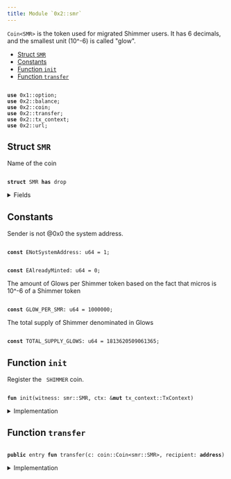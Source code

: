 ```yaml
---
title: Module `0x2::smr`
---
```


`Coin<SMR>` is the token used for migrated Shimmer users.
It has 6 decimals, and the smallest unit (10^-6) is called "glow".


-  [Struct `SMR`](#0x2_smr_SMR)
-  [Constants](#@Constants_0)
-  [Function `init`](#0x2_smr_init)
-  [Function `transfer`](#0x2_smr_transfer)


<pre><code>
<b>use</b> <Link href="../move-stdlib/option#0x1_option">0x1::option</Link>;
<b>use</b> <Link href="../iota-framework/balance#0x2_balance">0x2::balance</Link>;
<b>use</b> <Link href="../iota-framework/coin#0x2_coin">0x2::coin</Link>;
<b>use</b> <Link href="../iota-framework/transfer#0x2_transfer">0x2::transfer</Link>;
<b>use</b> <Link href="../iota-framework/tx_context#0x2_tx_context">0x2::tx_context</Link>;
<b>use</b> <Link href="../iota-framework/url#0x2_url">0x2::url</Link>;
</code></pre>



<Link id="0x2_smr_SMR"></Link>

## Struct `SMR`

Name of the coin


<pre><code>
<b>struct</b> <Link href="../iota-framework/smr#0x2_smr_SMR">SMR</Link> <b>has</b> drop
</code></pre>



<details>
<summary>Fields</summary>


<dl>
<dt>
<code>
dummy_field: bool</code>
</dt>
<dd>

</dd>
</dl>


</details>

<Link id="@Constants_0"></Link>

## Constants


<Link id="0x2_smr_ENotSystemAddress"></Link>

Sender is not @0x0 the system address.


<pre><code>
<b>const</b> <Link href="../iota-framework/smr#0x2_smr_ENotSystemAddress">ENotSystemAddress</Link>: u64 = 1;
</code></pre>



<Link id="0x2_smr_EAlreadyMinted"></Link>



<pre><code>
<b>const</b> <Link href="../iota-framework/smr#0x2_smr_EAlreadyMinted">EAlreadyMinted</Link>: u64 = 0;
</code></pre>



<Link id="0x2_smr_GLOW_PER_SMR"></Link>

The amount of Glows per Shimmer token based on the fact that micros is
10^-6 of a Shimmer token


<pre><code>
<b>const</b> <Link href="../iota-framework/smr#0x2_smr_GLOW_PER_SMR">GLOW_PER_SMR</Link>: u64 = 1000000;
</code></pre>



<Link id="0x2_smr_TOTAL_SUPPLY_GLOWS"></Link>

The total supply of Shimmer denominated in Glows


<pre><code>
<b>const</b> <Link href="../iota-framework/smr#0x2_smr_TOTAL_SUPPLY_GLOWS">TOTAL_SUPPLY_GLOWS</Link>: u64 = 1813620509061365;
</code></pre>



<Link id="0x2_smr_init"></Link>

## Function `init`

Register the <code>
SHIMMER</code> coin.


<pre><code>
<b>fun</b> <Link href="../iota-framework/smr#0x2_smr_init">init</Link>(witness: <Link href="../iota-framework/smr#0x2_smr_SMR">smr::SMR</Link>, ctx: &<b>mut</b> <Link href="../iota-framework/tx_context#0x2_tx_context_TxContext">tx_context::TxContext</Link>)
</code></pre>



<details>
<summary>Implementation</summary>


<pre><code>
<b>fun</b> <Link href="../iota-framework/smr#0x2_smr_init">init</Link>(witness: <Link href="../iota-framework/smr#0x2_smr_SMR">SMR</Link>, ctx: &<b>mut</b> TxContext) \{
    <b>assert</b>!(ctx.sender() == @0x0, <Link href="../iota-framework/smr#0x2_smr_ENotSystemAddress">ENotSystemAddress</Link>);
    <b>assert</b>!(ctx.epoch() == 0, <Link href="../iota-framework/smr#0x2_smr_EAlreadyMinted">EAlreadyMinted</Link>);

    <b>let</b> (treasury, metadata) = <Link href="../iota-framework/coin#0x2_coin_create_currency">coin::create_currency</Link>(
            witness,
            6,
            b"Shimmer",
            b"<Link href="../iota-framework/smr#0x2_smr_SMR">SMR</Link>",
            b"The original Shimmer (<Link href="../iota-framework/smr#0x2_smr_SMR">SMR</Link>) token <b>as</b> inherited from the Shimmer Network.",
            <Link href="../move-stdlib/option#0x1_option_some">option::some</Link>(<Link href="../iota-framework/url#0x2_url_new_unsafe_from_bytes">url::new_unsafe_from_bytes</Link>(b"https://<Link href="../iota-framework/iota#0x2_iota">iota</Link>.org/<Link href="../iota-framework/smr#0x2_smr">smr</Link>-logo.png")),
            ctx
        );
    <Link href="../iota-framework/transfer#0x2_transfer_public_freeze_object">transfer::public_freeze_object</Link>(metadata);
    <b>let</b> supply = treasury.treasury_into_supply();
    supply.destroy_supply();
}
</code></pre>



</details>

<Link id="0x2_smr_transfer"></Link>

## Function `transfer`



<pre><code>
<b>public</b> entry <b>fun</b> <Link href="../iota-framework/transfer#0x2_transfer">transfer</Link>(c: <Link href="../iota-framework/coin#0x2_coin_Coin">coin::Coin</Link>&lt;<Link href="../iota-framework/smr#0x2_smr_SMR">smr::SMR</Link>&gt;, recipient: <b>address</b>)
</code></pre>



<details>
<summary>Implementation</summary>


<pre><code>
<b>public</b> entry <b>fun</b> <Link href="../iota-framework/transfer#0x2_transfer">transfer</Link>(c: <Link href="../iota-framework/coin#0x2_coin_Coin">coin::Coin</Link>&lt;<Link href="../iota-framework/smr#0x2_smr_SMR">SMR</Link>&gt;, recipient: <b>address</b>) \{
    <Link href="../iota-framework/transfer#0x2_transfer_public_transfer">transfer::public_transfer</Link>(c, recipient)
}
</code></pre>



</details>
